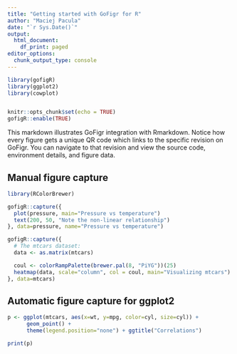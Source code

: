 ```yaml
---
title: "Getting started with GoFigr for R"
author: "Maciej Pacula"
date: "`r Sys.Date()`"
output:
  html_document:
    df_print: paged
editor_options: 
  chunk_output_type: console
---
```


```r
library(gofigR)
library(ggplot2)
library(cowplot)


knitr::opts_chunk$set(echo = TRUE)
gofigR::enable(TRUE)
```



This markdown illustrates GoFigr integration with Rmarkdown. Notice how
every figure gets a unique QR code which links to the specific
revision on GoFigr. You can navigate to that revision and view the source code,
environment details, and figure data.

## Manual figure capture

```r
library(RColorBrewer)

gofigR::capture({
  plot(pressure, main="Pressure vs temperature")
  text(200, 50, "Note the non-linear relationship")
}, data=pressure, name="Pressure vs temperature")

gofigR::capture({
  # The mtcars dataset:
  data <- as.matrix(mtcars)

  coul <- colorRampPalette(brewer.pal(8, "PiYG"))(25)
  heatmap(data, scale="column", col = coul, main="Visualizing mtcars")
}, data=mtcars)
```

## Automatic figure capture for ggplot2

```r
p <- ggplot(mtcars, aes(x=wt, y=mpg, color=cyl, size=cyl)) +
      geom_point() +
      theme(legend.position="none") + ggtitle("Correlations")

print(p)
```
